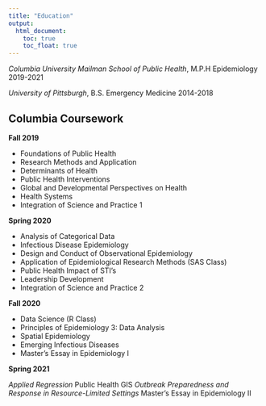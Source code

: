```yaml
---
title: "Education"
output: 
  html_document:
    toc: true
    toc_float: true
---
```


*Columbia University Mailman School of Public Health*, M.P.H Epidemiology \hfill 2019-2021

*University of Pittsburgh*, B.S. Emergency Medicine \hfill 2014-2018

## Columbia Coursework


**Fall 2019**

* Foundations of Public Health
* Research Methods and Application
* Determinants of Health
* Public Health Interventions
* Global and Developmental Perspectives on Health
* Health Systems
* Integration of Science and Practice 1


**Spring 2020**

* Analysis of Categorical Data 
* Infectious Disease Epidemiology
* Design and Conduct of Observational Epidemiology
* Application of Epidemiological Research Methods (SAS Class)
* Public Health Impact of STI's
* Leadership Development
* Integration of Science and Practice 2

**Fall 2020**

* Data Science (R Class)
* Principles of Epidemiology 3: Data Analysis
* Spatial Epidemiology
* Emerging Infectious Diseases
* Master's Essay in Epidemiology I

**Spring 2021**

*Applied Regression
*Public Health GIS
*Outbreak Preparedness and Response in Resource-Limited Settings
*Master's Essay in Epidemiology II


